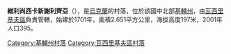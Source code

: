 {{coord|49|58|52|N|30|19|20|E|scale:30000|display=title}}

'''維利尚西卡新謝利齊亞'''（{{lang-uk|Вільшанська Новоселиця}}），是[[烏克蘭|烏克蘭]]的村落，位於該國中北部[[基輔州|基輔州]]，由[[瓦西里基夫區|瓦西里基夫區]]負責管轄，始建於1701年，面積2.651平方公里，海拔高度197米，2001年人口395。

{{DEFAULTSORT:Вільшанська Новоселиця}}
[[Category:基輔州村落|Category:基輔州村落]]
[[Category:瓦西里基夫區村落|Category:瓦西里基夫區村落]]


{{Kiev-geo-stub}}